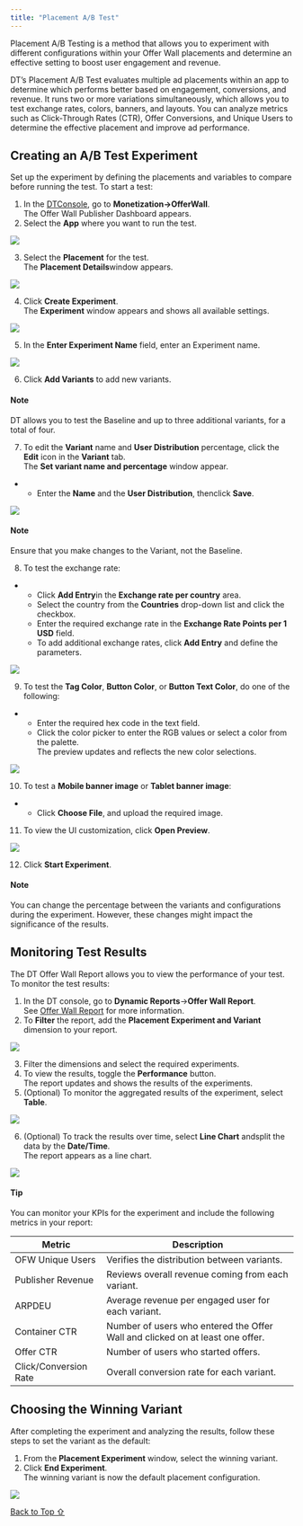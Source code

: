 ```yaml
---
title: "Placement A/B Test"
---
```


Placement A/B Testing is a method that allows you to experiment with different configurations within your Offer Wall placements and determine an effective setting to boost user engagement and revenue.

DT’s Placement A/B Test evaluates multiple ad placements within an app to determine which performs better based on engagement, conversions, and revenue. It runs two or more variations simultaneously, which allows you to test exchange rates, colors, banners, and layouts. You can analyze metrics such as Click-Through Rates (CTR), Offer Conversions, and Unique Users to determine the effective placement and improve ad performance.

## Creating an A/B Test Experiment

Set up the experiment by defining the placements and variables to compare before running the test. To start a test:

1. In the [DTConsole](https://console.fyber.com/), go to **Monetization→OfferWall**.\
   The Offer Wall Publisher Dashboard appears.
2. Select the **App** where you want to run the test.

<Frame caption="2025-02-10_11-52-42.jpg">
  <img src="https://developer.digitalturbine.com/hc/article_attachments/18423762112412" />
</Frame>

3. Select the **Placement** for the test.\
   The **Placement Details**window appears.

<Frame caption="2025-02-10_12-07-18.jpg">
  <img src="https://developer.digitalturbine.com/hc/article_attachments/18423762117404" />
</Frame>

4. Click **Create Experiment**.\
   The **Experiment** window appears and shows all available settings.

<Frame caption="2025-02-10_09-38-23.jpg">
  <img src="https://developer.digitalturbine.com/hc/article_attachments/18423783614492" />
</Frame>

5. In the **Enter Experiment Name** field, enter an Experiment name.

<Frame caption="">
  <img src="https://developer.digitalturbine.com/hc/article_attachments/10207664258332" />
</Frame>

6. Click **Add Variants** to add new variants.

#### Note

DT allows you to test the Baseline and up to three additional variants, for a total of four.

7. To edit the **Variant** name and **User Distribution** percentage, click the **Edit** icon in the **Variant** tab.\
   The **Set variant name and percentage** window appear.

* * Enter the **Name** and the **User Distribution**, thenclick **Save**.

<Frame caption="2025-02-09_14-45-05.jpg">
  <img src="https://developer.digitalturbine.com/hc/article_attachments/18423783616156" />
</Frame>

#### Note

Ensure that you make changes to the Variant, not the Baseline.

8. To test the exchange rate:

* * Click **Add Entry**in the **Exchange rate per country** area.
  * Select the country from the **Countries** drop-down list and click the checkbox.
  * Enter the required exchange rate in the **Exchange Rate Points per 1 USD** field.
  * To add additional exchange rates, click **Add Entry** and define the parameters.

<Frame caption="">
  <img src="https://developer.digitalturbine.com/hc/article_attachments/10113719646876" />
</Frame>

9. To test the **Tag Color**, **Button Color**, or **Button Text Color**, do one of the following:

* * Enter the required hex code in the text field.
  * Click the color picker to enter the RGB values or select a color from the palette.\
    The preview updates and reflects the new color selections.

<Frame caption="Screen Shot 2023-08-30 at 14.32.33.png">
  <img src="https://developer.digitalturbine.com/hc/article_attachments/10207664261788" />
</Frame>

10. To test a **Mobile banner image** or **Tablet banner image**:

* * Click **Choose File**, and upload the required image.

11. To view the UI customization, click **Open Preview**.

<Frame caption="2025-02-09_14-30-17.jpg">
  <img src="https://developer.digitalturbine.com/hc/article_attachments/18423762125084" />
</Frame>

12. Click **Start Experiment**.

#### Note

You can change the percentage between the variants and configurations during the experiment. However, these changes might impact the significance of the results.

## Monitoring Test Results

The DT Offer Wall Report allows you to view the performance of your test. To monitor the test results:

1. In the DT console, go to **Dynamic Reports**→**Offer Wall Report**.\
   See [Offer Wall Report](https://developer.digitalturbine.com/hc/en-us/articles/360010955997-DT-Offer-Wall-Report) for more information.
2. To **Filter** the report, add the **Placement Experiment and Variant** dimension to your report.

<Frame caption="2025-02-10_12-54-48.jpg">
  <img src="https://developer.digitalturbine.com/hc/article_attachments/18423783619100" />
</Frame>

3. Filter the dimensions and select the required experiments.
4. To view the results, toggle the **Performance** button.\
   The report updates and shows the results of the experiments.
5. (Optional) To monitor the aggregated results of the experiment, select **Table**.

<Frame caption="">
  <img src="https://developer.digitalturbine.com/hc/article_attachments/10187271764764" />
</Frame>

6. (Optional) To track the results over time, select **Line Chart** andsplit the data by the **Date/Time**.\
   The report appears as a line chart.

<Frame caption="2025-02-10_12-48-17.jpg">
  <img src="https://developer.digitalturbine.com/hc/article_attachments/18423762126748" />
</Frame>

#### Tip

You can monitor your KPIs for the experiment and include the following metrics in your report:

| **Metric**            | **Description**                                                               |
| --------------------- | ----------------------------------------------------------------------------- |
| OFW Unique Users      | Verifies the distribution between variants.                                   |
| Publisher Revenue     | Reviews overall revenue coming from each variant.                             |
| ARPDEU                | Average revenue per engaged user for each variant.                            |
| Container CTR         | Number of users who entered the Offer Wall and clicked on at least one offer. |
| Offer CTR             | Number of users who started offers.                                           |
| Click/Conversion Rate | Overall conversion rate for each variant.                                     |

## Choosing the Winning Variant

After completing the experiment and analyzing the results, follow these steps to set the variant as the default:

1. From the **Placement Experiment** window, select the winning variant.
2. Click **End Experiment**.\
   The winning variant is now the default placement configuration.

<Frame caption="Screen Shot 2023-08-30 at 14.33.49.png">
  <img src="https://developer.digitalturbine.com/hc/article_attachments/10207664264220" />
</Frame>

[Back to Top ⇧](#top)
